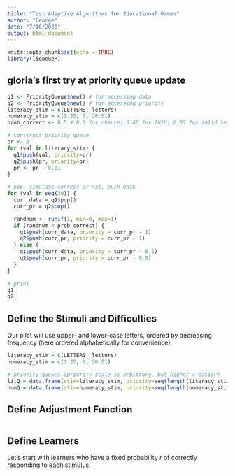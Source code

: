 ```yaml
---
title: "Test Adaptive Algorithms for Educational Games"
author: "George"
date: "7/16/2020"
output: html_document
---
```


```r
knitr::opts_chunk$set(echo = TRUE)
library(liqueueR)
```

## gloria's first try at priority queue update

```r

q1 <- PriorityQueue$new() # for accessing data
q2 <- PriorityQueue$new() # for accessing priority
literacy_stim = c(LETTERS, letters)
numeracy_stim = c(1:25, 0, 26:51)
prob_correct <- 0.5 # 0.5 for chance; 0.66 for 2U1D; 0.95 for solid learner

# construct priority queue 
pr <- 0
for (val in literacy_stim) {
  q1$push(val, priority=pr)
  q2$push(pr, priority=pr)
  pr <- pr - 0.01
}

# pop, simulate correct or not, push back
for (val in seq(30)) {
  curr_data = q1$pop()
  curr_pr = q2$pop()

  randnum <- runif(1, min=0, max=1)
  if (randnum < prob_correct) {
    q1$push(curr_data, priority = curr_pr - 1)
    q2$push(curr_pr, priority = curr_pr - 1)
  } else {
    q1$push(curr_data, priority = curr_pr - 0.5)
    q2$push(curr_pr, priority = curr_pr - 0.5)
  }
}

# print
q1
q2

```
## Define the Stimuli and Difficulties

Our pilot will use upper- and lower-case letters, ordered by decreasing frequency (here ordered alphabetically for convenience).

```r

literacy_stim = c(LETTERS, letters)
numeracy_stim = c(1:25, 0, 26:51)

# priority queues (priority scale is arbitrary, but higher = easier)
litQ = data.frame(stim=literacy_stim, priority=seq(length(literacy_stim), 1))
numQ = data.frame(stim=numeracy_stim, priority=seq(length(numeracy_stim), 1))

```

## Define Adjustment Function



```r


```


## Define Learners

Let's start with learners who have a fixed probability *r* of correctly responding to each stimulus.

